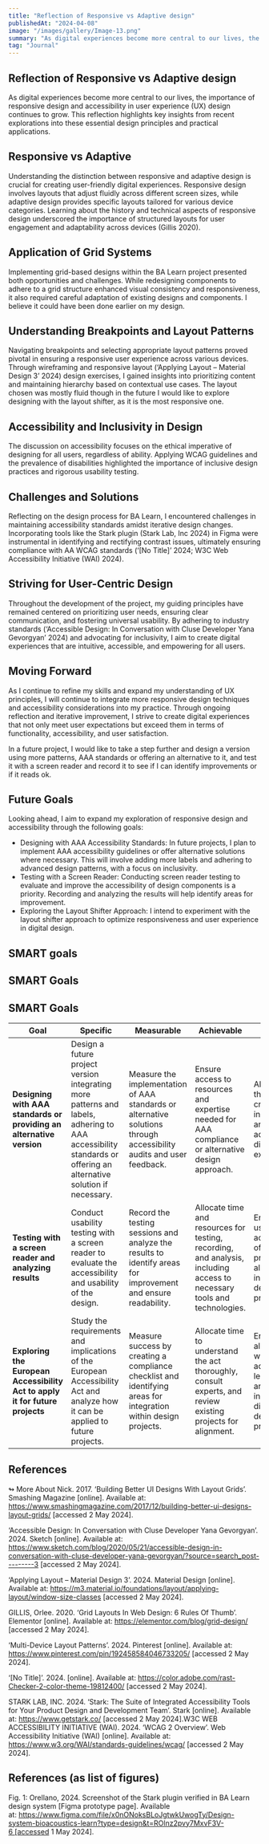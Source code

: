```yaml
---
title: "Reflection of Responsive vs Adaptive design"
publishedAt: "2024-04-08"
image: "/images/gallery/Image-13.png"
summary: "As digital experiences become more central to our lives, the importance of responsive design and accessibility in user experience (UX) design continues to grow with new compliances coming on the way"
tag: "Journal"
---
```


## Reflection of Responsive vs Adaptive design 

As digital experiences become more central to our lives, the importance of responsive design and accessibility in user experience (UX) design continues to grow. This reflection highlights key insights from recent explorations into these essential design principles and practical applications.

## Responsive vs Adaptive

Understanding the distinction between responsive and adaptive design is crucial for creating user-friendly digital experiences. Responsive design involves layouts that adjust fluidly across different screen sizes, while adaptive design provides specific layouts tailored for various device categories. Learning about the history and technical aspects of responsive design underscored the importance of structured layouts for user engagement and adaptability across devices (Gillis 2020).

## Application of Grid Systems

Implementing grid-based designs within the BA Learn project presented both opportunities and challenges. While redesigning components to adhere to a grid structure enhanced visual consistency and responsiveness, it also required careful adaptation of existing designs and components. I believe it could have been done earlier on my design.

## Understanding Breakpoints and Layout Patterns

Navigating breakpoints and selecting appropriate layout patterns proved pivotal in ensuring a responsive user experience across various devices. Through wireframing and responsive layout (‘Applying Layout – Material Design 3’ 2024) design exercises, I gained insights into prioritizing content and maintaining hierarchy based on contextual use cases. The layout chosen was mostly fluid though in the future I would like to explore designing with the layout shifter, as it is the most responsive one.

## Accessibility and Inclusivity in Design

The discussion on accessibility focuses on the ethical imperative of designing for all users, regardless of ability. Applying WCAG guidelines and the prevalence of disabilities highlighted the importance of inclusive design practices and rigorous usability testing.

## Challenges and Solutions

Reflecting on the design process for BA Learn, I encountered challenges in maintaining accessibility standards amidst iterative design changes. Incorporating tools like the Stark plugin (Stark Lab, Inc 2024) in Figma were instrumental in identifying and rectifying contrast issues, ultimately ensuring compliance with AA WCAG standards (‘[No Title]’ 2024; W3C Web Accessibility Initiative (WAI) 2024).

## Striving for User-Centric Design

Throughout the development of the project, my guiding principles have remained centered on prioritizing user needs, ensuring clear communication, and fostering universal usability. By adhering to industry standards (‘Accessible Design: In Conversation with Cluse Developer Yana Gevorgyan’ 2024) and advocating for inclusivity, I aim to create digital experiences that are intuitive, accessible, and empowering for all users.

## Moving Forward

As I continue to refine my skills and expand my understanding of UX principles, I will continue to integrate more responsive design techniques and accessibility considerations into my practice. Through ongoing reflection and iterative improvement, I strive to create digital experiences that not only meet user expectations but exceed them in terms of functionality, accessibility, and user satisfaction.

In a future project, I would like to take a step further and design a version using more patterns, AAA standards or offering an alternative to it, and test it with a screen reader and record it to see if I can identify improvements or if it reads ok.

## Future Goals

Looking ahead, I aim to expand my exploration of responsive design and accessibility through the following goals:

- Designing with AAA Accessibility Standards: In future projects, I plan to implement AAA accessibility guidelines or offer alternative solutions where necessary. This will involve adding more labels and adhering to advanced design patterns, with a focus on inclusivity.
- Testing with a Screen Reader: Conducting screen reader testing to evaluate and improve the accessibility of design components is a priority. Recording and analyzing the results will help identify areas for improvement.
- Exploring the Layout Shifter Approach: I intend to experiment with the layout shifter approach to optimize responsiveness and user experience in digital design.

## SMART goals

## SMART Goals

## SMART Goals

| **Goal** | **Specific** | **Measurable** | **Achievable** | **Relevant** | **Time-Bound** |
|---------|-------------|---------------|---------------|--------------|---------------|
| **Designing with AAA standards or providing an alternative version** | Design a future project version integrating more patterns and labels, adhering to AAA accessibility standards or offering an alternative solution if necessary. | Measure the implementation of AAA standards or alternative solutions through accessibility audits and user feedback. | Ensure access to resources and expertise needed for AAA compliance or alternative design approach. | Align with the goal of creating inclusive and accessible digital experiences. | Set a deadline for completion of the design phase and implementation (next project). |
| **Testing with a screen reader and analyzing results** | Conduct usability testing with a screen reader to evaluate the accessibility and usability of the design. | Record the testing sessions and analyze the results to identify areas for improvement and ensure readability. | Allocate time and resources for testing, recording, and analysis, including access to necessary tools and technologies. | Enhance the usability and accessibility of the project, aligning with inclusive design principles. | Set a deadline for completing the testing phase and analyzing results (next project). |
| **Exploring the European Accessibility Act to apply it for future projects** | Study the requirements and implications of the European Accessibility Act and analyze how it can be applied to future projects. | Measure success by creating a compliance checklist and identifying areas for integration within design projects. | Allocate time to understand the act thoroughly, consult experts, and review existing projects for alignment. | Ensure alignment with accessibility legislation and promote inclusive digital design practices. | Set a deadline to complete the exploration phase and create a compliance strategy (next project). |

## References

↬ More About Nick. 2017. ‘Building Better UI Designs With Layout Grids’. Smashing Magazine [online]. Available at: https://www.smashingmagazine.com/2017/12/building-better-ui-designs-layout-grids/ [accessed 2 May 2024].

‘Accessible Design: In Conversation with Cluse Developer Yana Gevorgyan’. 2024. Sketch [online]. Available at: https://www.sketch.com/blog/2020/05/21/accessible-design-in-conversation-with-cluse-developer-yana-gevorgyan/?source=search_post---------3 [accessed 2 May 2024].

‘Applying Layout – Material Design 3’. 2024. Material Design [online]. Available at: https://m3.material.io/foundations/layout/applying-layout/window-size-classes [accessed 2 May 2024].

GILLIS, Orlee. 2020. ‘Grid Layouts In Web Design: 6 Rules Of Thumb’. Elementor [online]. Available at: https://elementor.com/blog/grid-design/ [accessed 2 May 2024].

‘Multi-Device Layout Patterns’. 2024. Pinterest [online]. Available at: https://www.pinterest.com/pin/192458584046733205/ [accessed 2 May 2024].

‘[No Title]’. 2024. [online]. Available at: https://color.adobe.com/rast-Checker-2-color-theme-19812400/ [accessed 2 May 2024].

STARK LAB, INC. 2024. ‘Stark: The Suite of Integrated Accessibility Tools for Your Product Design and Development Team’. Stark [online]. Available at: https://www.getstark.co/ [accessed 2 May 2024].W3C WEB ACCESSIBILITY INITIATIVE (WAI). 2024. ‘WCAG 2 Overview’. Web Accessibility Initiative (WAI) [online]. Available at: https://www.w3.org/WAI/standards-guidelines/wcag/ [accessed 2 May 2024].

## References (as list of figures)

Fig. 1: Orellano, 2024. Screenshot of the Stark plugin verified in BA Learn design system [Figma prototype page]. Available at: https://www.figma.com/file/x0nONoksBLoJgtwkUwogTy/Design-system-bioacoustics-learn?type=design&t=ROlnz2pvy7MxvF3V-6 [accessed 1 May 2024].


